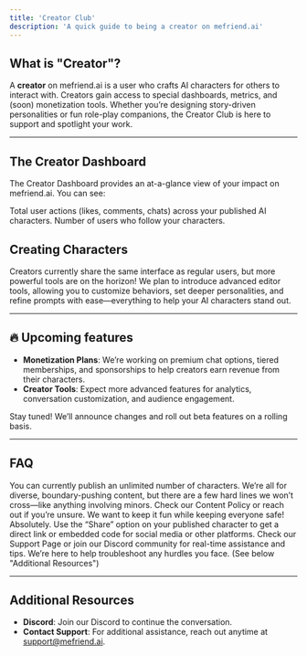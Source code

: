 ```yaml
---
title: 'Creator Club'
description: 'A quick guide to being a creator on mefriend.ai'
---
```


## What is "Creator"?

A **creator** on mefriend.ai is a user who crafts AI characters for others to interact with. Creators gain access to special dashboards, metrics, and (soon) monetization tools. Whether you’re designing story-driven personalities or fun role-play companions, the Creator Club is here to support and spotlight your work.


---

## The Creator Dashboard

The Creator Dashboard provides an at-a-glance view of your impact on mefriend.ai. You can see:

<CardGroup>
  <Card title="Interactions" icon="arrow-pointer">
    Total user actions (likes, comments, chats) across your published AI characters.
  </Card>
  <Card title="Subscribers" icon="users">
    Number of users who follow your characters.
  </Card>
</CardGroup>

## Creating Characters

Creators currently share the same interface as regular users, but more powerful tools are on the horizon! We plan to introduce advanced editor tools, allowing you to customize behaviors, set deeper personalities, and refine prompts with ease—everything to help your AI characters stand out.

---

## 🔥 Upcoming features

- **Monetization Plans**: We’re working on premium chat options, tiered memberships, and sponsorships to help creators earn revenue from their characters.
- **Creator Tools**: Expect more advanced features for analytics, conversation customization, and audience engagement.

<Note>
  Stay tuned! We’ll announce changes and roll out beta features on a rolling basis.
</Note>

---

## FAQ

<AccordionGroup>
  <Accordion icon="circle-question" title="How many characters can I create?">
    You can currently publish an unlimited number of characters.
  </Accordion>

  <Accordion icon="bolt" title="Are there any content restrictions?">
    We’re all for diverse, boundary-pushing content, but there are a few hard lines we won’t cross—like anything involving minors. Check our Content Policy or reach out if you’re unsure. We want to keep it fun while keeping everyone safe!
  </Accordion>

  <Accordion icon="arrow-up-right-from-square" title="Can I share my creations externally?">
    Absolutely. Use the “Share” option on your published character to get a direct link or embedded code for social media or other platforms.
  </Accordion>

  <Accordion icon="fa-life-ring" title="Where do I go if I have technical issues?">
    Check our Support Page or join our Discord community for real-time assistance and tips. We’re here to help troubleshoot any hurdles you face. (See below "Additional Resources")
  </Accordion>
</AccordionGroup>

---

## Additional Resources

- **Discord**: Join our Discord to continue the conversation.
- **Contact Support**: For additional assistance, reach out anytime at [support@mefriend.ai](mailto:support@mefriend.ai).